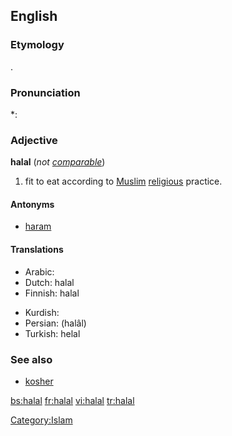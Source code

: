 ==English==
{{wikipedia}}

===Etymology===
{{etyl|ar}} {{Arab|[[حلال]]}}.

===Pronunciation===
*: {{rhymes|ɑːl}}

===Adjective===
'''halal''' (''not [[comparable]]'')

# {{context|of food}} fit to eat according to [[Muslim]] [[religious]] practice.

====Antonyms====
* [[haram]]

====Translations====
{{top}}
* Arabic: {{Arab|[[حلال]]}}
* Dutch: halal
* Finnish: halal
{{mid}}
* Kurdish: {{ku-Arab|[[حه‌ڵاڵ]]}}
* Persian: {{fa-Arab|[[حلال]]}} (halâl)
* Turkish: helal
{{bottom}}

===See also===
* [[kosher]]

[[Category:Islam]]

[[bs:halal]]
[[fr:halal]]
[[vi:halal]]
[[tr:halal]]